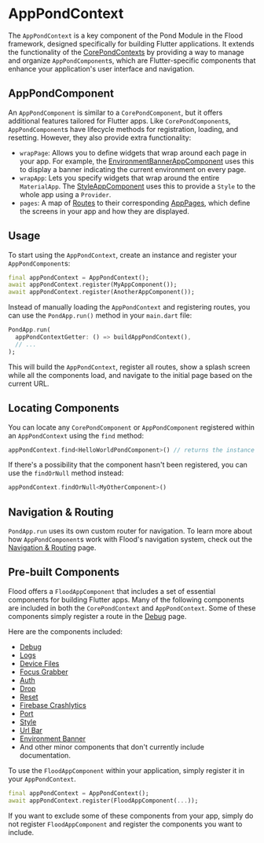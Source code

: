 # AppPondContext

The `AppPondContext` is a key component of the Pond Module in the Flood framework, designed specifically for building Flutter applications. It extends the functionality of the [CorePondContexts](/pond/core) by providing a way to manage and organize `AppPondComponent`s, which are Flutter-specific components that enhance your application's user interface and navigation.

## AppPondComponent

An `AppPondComponent` is similar to a `CorePondComponent`, but it offers additional features tailored for Flutter apps. Like `CorePondComponent`s, `AppPondComponent`s have lifecycle methods for registration, loading, and resetting. However, they also provide extra functionality:

-   `wrapPage`: Allows you to define widgets that wrap around each page in your app. For example, the [EnvironmentBannerAppComponent](/environment-banner) uses this to display a banner indicating the current environment on every page.
-   `wrapApp`: Lets you specify widgets that wrap around the entire `MaterialApp`. The [StyleAppComponent](/style) uses this to provide a `Style` to the whole app using a `Provider`.
-   `pages`: A map of [Routes](/path) to their corresponding [AppPages](/pond/app/app-pages), which define the screens in your app and how they are displayed.

## Usage

To start using the `AppPondContext`, create an instance and register your `AppPondComponent`s:

```dart filename="example/lib/main.dart"
final appPondContext = AppPondContext();
await appPondContext.register(MyAppComponent());
await appPondContext.register(AnotherAppComponent());
```

Instead of manually loading the `AppPondContext` and registering routes, you can use the `PondApp.run()` method in your `main.dart` file:

```dart filename="example/lib/main.dart"
PondApp.run(
  appPondContextGetter: () => buildAppPondContext(),
  // ...
);
```

This will build the `AppPondContext`, register all routes, show a splash screen while all the components load, and navigate to the initial page based on the current URL.

## Locating Components

You can locate any `CorePondComponent` or `AppPondComponent` registered within an `AppPondContext` using the `find` method:

```dart
appPondContext.find<HelloWorldPondComponent>() // returns the instance of `HelloWorldPondComponent` registered in the context.
```

If there's a possibility that the component hasn't been registered, you can use the `findOrNull` method instead:

```dart
appPondContext.findOrNull<MyOtherComponent>()
```

## Navigation & Routing

`PondApp.run` uses its own custom router for navigation. To learn more about how `AppPondComponent`s work with Flood's navigation system, check out the [Navigation & Routing](/pond/app/navigation) page.

## Pre-built Components

Flood offers a `FloodAppComponent` that includes a set of essential components for building Flutter apps. Many of the following components are included in both the `CorePondContext` and `AppPondContext`. Some of these components simply register a route in the [Debug](/debug) page.

Here are the components included:

-   [Debug](/debug)
-   [Logs](/logs)
-   [Device Files](/debug/device-files)
-   [Focus Grabber](/focus-grabber)
-   [Auth](/auth)
-   [Drop](/drop)
-   [Reset](/debug/reset)
-   [Firebase Crashlytics](/firebase#firebase-crashlytics)
-   [Port](/port)
-   [Style](/style)
-   [Url Bar](/url-bar)
-   [Environment Banner](/environment-banner)
-   And other minor components that don't currently include documentation.

To use the `FloodAppComponent` within your application, simply register it in your `AppPondContext`.

```dart filename="example/lib/main.dart"
final appPondContext = AppPondContext();
await appPondContext.register(FloodAppComponent(...));
```

If you want to exclude some of these components from your app, simply do not register `FloodAppComponent` and register the components you want to include.
